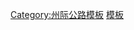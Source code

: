 {{Navbox
|state=autocollapse
|image=[[Image:I-29.svg|40px]]
|name=29号州际公路及其辅助线
|title=[[29号州际公路|<font color=white>29号州际公路</font>]]<font color=white>及其</font>[[美國州際公路輔助線列表|<font color=white>辅助线</font>]]
|titlestyle= background:#006A4D; color:white;
|listclass=hlist

|list1=*'''[[29号州际公路密苏里州段|密苏里州段]]'''
**[[229号州际公路 (密苏里州)|229]]
*'''[[29号州际公路爱荷华州段|爱荷华州段]]
**[[129号州际公路|129]]
*'''[[29号州际公路南达科他州段|南达科他州段]]'''
**[[229号州际公路 (南达科他州)|229]]
*'''[[29号州际公路北达科他州段|北达科他州段]]'''
}}
<noinclude>
[[Category:州际公路模板]]
[[Category:29号州际公路|模板]]
</noinclude>